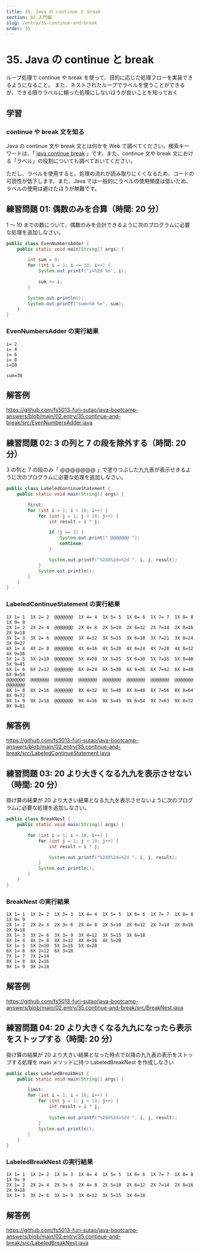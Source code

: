 ```yaml
---
title: 35. Java の continue と break
section: 02.入門編
slug: /entry/35-continue-and-break
order: 35
---
```


# 35. Java の continue と break

<p class="goal">
  ループ処理で continue や break
  を使って、目的に応じた処理フローを実装できるようになること。
  また、ネストされたループでラベルを使うことができるが、できる限りラベルに頼った処理にしないほうが良いことを知っておく
</p>

## 学習

### continue や break 文を知る

Java の continue 文や break 文とは何かを Web で調べてください。検索キーワードは、「 [java continue break](https://www.google.com/search?q=java+continue+break) 」です。また、continue 文や break 文における「ラベル」の役割についても調べておいてください。

ただし、ラベルを使用すると、処理の流れが読み取りにくくなるため、コードの可読性が低下します。また、Java では一般的にラベルの使用頻度は低いため、ラベルの使用は避けたほうが無難です。

## 練習問題 01: 偶数のみを合算（時間: 20 分）

1 ～ 10 までの数について、偶数のみを合計できるように次のプログラムに必要な処理を追加しなさい。

```java
public class EvenNumbersAdder {
    public static void main(String[] args) {

        int sum = 0;
        for (int i = 1; i <= 10; i++) {
            System.out.printf("i=%2d %n", i);

            sum += i;
        }

        System.out.println();
        System.out.printf("sum=%d %n", sum);
    }
}
```

### EvenNumbersAdder の実行結果

```
i= 2
i= 4
i= 6
i= 8
i=10

sum=30
```

## 解答例

https://github.com/fs5013-furi-sutao/java-bootcamp-answers/blob/main/02.entry/35.continue-and-break/src/EvenNumbersAdder.java

## 練習問題 02: 3 の列と 7 の段を除外する（時間: 20 分）

3 の列と 7 の段のみ「 @@@@@@@ 」で塗りつぶした九九表が表示せきるように次のプログラムに必要な処理を追加しなさい。

```java
public class LabeledContinueStatement {
    public static void main(String[] args) {

        first:
        for (int i = 1; i < 10; i++) {
            for (int j = 1; j < 10; j++) {
                int result = i * j;

                if (j == 3) {
                    System.out.print(" @@@@@@@ ");
                    continue;
                }

                System.out.printf("%2dX%2d=%2d ", i, j, result);
            }
            System.out.println();
        }
    }
}
```

### LabeledContinueStatement の実行結果

```
1X 1= 1  1X 2= 2  @@@@@@@  1X 4= 4  1X 5= 5  1X 6= 6  1X 7= 7  1X 8= 8  1X 9= 9
2X 1= 2  2X 2= 4  @@@@@@@  2X 4= 8  2X 5=10  2X 6=12  2X 7=14  2X 8=16  2X 9=18
3X 1= 3  3X 2= 6  @@@@@@@  3X 4=12  3X 5=15  3X 6=18  3X 7=21  3X 8=24  3X 9=27
4X 1= 4  4X 2= 8  @@@@@@@  4X 4=16  4X 5=20  4X 6=24  4X 7=28  4X 8=32  4X 9=36
5X 1= 5  5X 2=10  @@@@@@@  5X 4=20  5X 5=25  5X 6=30  5X 7=35  5X 8=40  5X 9=45
6X 1= 6  6X 2=12  @@@@@@@  6X 4=24  6X 5=30  6X 6=36  6X 7=42  6X 8=48  6X 9=54
@@@@@@@  @@@@@@@  @@@@@@@  @@@@@@@  @@@@@@@  @@@@@@@  @@@@@@@  @@@@@@@  @@@@@@@
8X 1= 8  8X 2=16  @@@@@@@  8X 4=32  8X 5=40  8X 6=48  8X 7=56  8X 8=64  8X 9=72
9X 1= 9  9X 2=18  @@@@@@@  9X 4=36  9X 5=45  9X 6=54  9X 7=63  9X 8=72  9X 9=81
```

## 解答例

https://github.com/fs5013-furi-sutao/java-bootcamp-answers/blob/main/02.entry/35.continue-and-break/src/LabeledContinueStatement.java

## 練習問題 03: 20 より大きくなる九九を表示させない（時間: 20 分）

掛け算の結果が 20 より大きい結果となる九九を表示させないように次のプログラムに必要な処理を追加しなさい。

```java
public class BreakNest {
    public static void main(String[] args) {

        for (int i = 1; i < 10; i++) {
            for (int j = 1; j < 10; j++) {
                int result = i * j;

                System.out.printf("%2dX%2d=%2d ", i, j, result);
            }
            System.out.println();
        }
    }
}
```

### BreakNest の実行結果

```
1X 1= 1  1X 2= 2  1X 3= 3  1X 4= 4  1X 5= 5  1X 6= 6  1X 7= 7  1X 8= 8  1X 9= 9
2X 1= 2  2X 2= 4  2X 3= 6  2X 4= 8  2X 5=10  2X 6=12  2X 7=14  2X 8=16  2X 9=18
3X 1= 3  3X 2= 6  3X 3= 9  3X 4=12  3X 5=15  3X 6=18
4X 1= 4  4X 2= 8  4X 3=12  4X 4=16  4X 5=20
5X 1= 5  5X 2=10  5X 3=15  5X 4=20
6X 1= 6  6X 2=12  6X 3=18
7X 1= 7  7X 2=14
8X 1= 8  8X 2=16
9X 1= 9  9X 2=18
```

## 解答例

https://github.com/fs5013-furi-sutao/java-bootcamp-answers/blob/main/02.entry/35.continue-and-break/src/BreakNest.java

## 練習問題 04: 20 より大きくなる九九になったら表示をストップする（時間: 20 分）

掛け算の結果が 20 より大きい結果となった時点で以降の九九表の表示をストップする処理を main メソッドに持つ LabeledBreakNest を作成しなさい

```java
public class LabeledBreakNest {
    public static void main(String[] args) {

        limit: 
        for (int i = 1; i < 10; i++) {
            for (int j = 1; j < 10; j++) {
                int result = i * j;
                
                System.out.printf("%2dX%2d=%2d ", i, j, result);
            }
            System.out.println();
        }
    }
}
```

### LabeledBreakNest の実行結果

```
1X 1= 1  1X 2= 2  1X 3= 3  1X 4= 4  1X 5= 5  1X 6= 6  1X 7= 7  1X 8= 8  1X 9= 9
2X 1= 2  2X 2= 4  2X 3= 6  2X 4= 8  2X 5=10  2X 6=12  2X 7=14  2X 8=16  2X 9=18
3X 1= 3  3X 2= 6  3X 3= 9  3X 4=12  3X 5=15  3X 6=18
```

## 解答例

https://github.com/fs5013-furi-sutao/java-bootcamp-answers/blob/main/02.entry/35.continue-and-break/src/LabeledBreakNest.java
